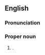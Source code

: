 ==English==
{{wikipedia}}

===Pronunciation===
{{IPA|en|/ˌɡæləˈʃiːəlz/}}

===Proper noun===
{{en-proper noun}}

# {{place|en|town|carea/Scottish Borders|cc/Scotland}}.